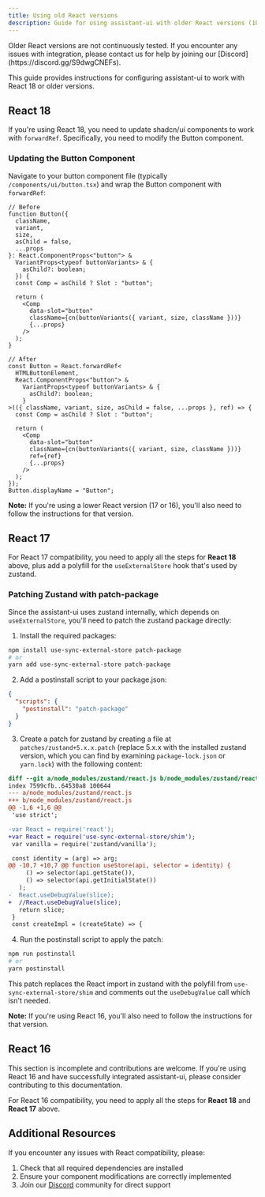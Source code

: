 ```yaml
---
title: Using old React versions
description: Guide for using assistant-ui with older React versions (18, 17, 16)
---
```



<Callout type="warning" title="Older React Versions">
  Older React versions are not continuously tested. If you encounter any issues
  with integration, please contact us for help by joining our
  [Discord](https://discord.gg/S9dwgCNEFs).
</Callout>

This guide provides instructions for configuring assistant-ui to work with React 18 or older versions.

## React 18

If you're using React 18, you need to update shadcn/ui components to work with `forwardRef`. Specifically, you need to modify the Button component.

### Updating the Button Component

Navigate to your button component file (typically `/components/ui/button.tsx`) and wrap the Button component with `forwardRef`:

```tsx
// Before
function Button({
  className,
  variant,
  size,
  asChild = false,
  ...props
}: React.ComponentProps<"button"> &
  VariantProps<typeof buttonVariants> & {
    asChild?: boolean;
  }) {
  const Comp = asChild ? Slot : "button";

  return (
    <Comp
      data-slot="button"
      className={cn(buttonVariants({ variant, size, className }))}
      {...props}
    />
  );
}

// After
const Button = React.forwardRef<
  HTMLButtonElement,
  React.ComponentProps<"button"> &
    VariantProps<typeof buttonVariants> & {
      asChild?: boolean;
    }
>(({ className, variant, size, asChild = false, ...props }, ref) => {
  const Comp = asChild ? Slot : "button";

  return (
    <Comp
      data-slot="button"
      className={cn(buttonVariants({ variant, size, className }))}
      ref={ref}
      {...props}
    />
  );
});
Button.displayName = "Button";
```

**Note:** If you're using a lower React version (17 or 16), you'll also need to follow the instructions for that version.

## React 17

For React 17 compatibility, you need to apply all the steps for **React 18** above, plus add a polyfill for the `useExternalStore` hook that's used by zustand.

### Patching Zustand with patch-package

Since the assistant-ui uses zustand internally, which depends on `useExternalStore`, you'll need to patch the zustand package directly:

1. Install the required packages:

```bash
npm install use-sync-external-store patch-package
# or
yarn add use-sync-external-store patch-package
```

2. Add a postinstall script to your package.json:

```json
{
  "scripts": {
    "postinstall": "patch-package"
  }
}
```

3. Create a patch for zustand by creating a file at `patches/zustand+5.x.x.patch` (replace 5.x.x with the installed zustand version, which you can find by examining `package-lock.json` or `yarn.lock`) with the following content:

```diff
diff --git a/node_modules/zustand/react.js b/node_modules/zustand/react.js
index 7599cfb..64530a8 100644
--- a/node_modules/zustand/react.js
+++ b/node_modules/zustand/react.js
@@ -1,6 +1,6 @@
 'use strict';

-var React = require('react');
+var React = require('use-sync-external-store/shim');
 var vanilla = require('zustand/vanilla');

 const identity = (arg) => arg;
@@ -10,7 +10,7 @@ function useStore(api, selector = identity) {
     () => selector(api.getState()),
     () => selector(api.getInitialState())
   );
-  React.useDebugValue(slice);
+  //React.useDebugValue(slice);
   return slice;
 }
 const createImpl = (createState) => {
```

4. Run the postinstall script to apply the patch:

```bash
npm run postinstall
# or
yarn postinstall
```

This patch replaces the React import in zustand with the polyfill from `use-sync-external-store/shim` and comments out the `useDebugValue` call which isn't needed.

**Note:** If you're using React 16, you'll also need to follow the instructions for that version.

## React 16

<Callout type="info" title="Incomplete Section">
  This section is incomplete and contributions are welcome. If you're using
  React 16 and have successfully integrated assistant-ui, please consider
  contributing to this documentation.
</Callout>

For React 16 compatibility, you need to apply all the steps for **React 18** and **React 17** above.

## Additional Resources

If you encounter any issues with React compatibility, please:

1. Check that all required dependencies are installed
2. Ensure your component modifications are correctly implemented
3. Join our [Discord](https://discord.gg/S9dwgCNEFs) community for direct support
